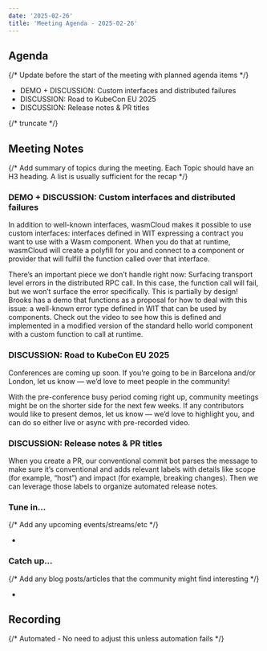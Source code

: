 ```yaml
---
date: '2025-02-26'
title: 'Meeting Agenda - 2025-02-26'
---
```


## Agenda

{/* Update before the start of the meeting with planned agenda items */}

- DEMO + DISCUSSION: Custom interfaces and distributed failures
- DISCUSSION: Road to KubeCon EU 2025
- DISCUSSION: Release notes & PR titles

{/* truncate */}

## Meeting Notes

{/* Add summary of topics during the meeting. Each Topic should have an H3 heading. A list is usually sufficient for the recap */}

### DEMO + DISCUSSION: Custom interfaces and distributed failures

In addition to well-known interfaces, wasmCloud makes it possible to use custom interfaces: interfaces defined in WIT expressing a contract you want to use with a Wasm component. When you do that at runtime, wasmCloud will create a polyfill for you and connect to a component or provider that will fulfill the function called over that interface.

There’s an important piece we don’t handle right now: Surfacing transport level errors in the distributed RPC call. In this case, the function call will fail, but we won’t surface the error specifically. This is partially by design! Brooks has a demo that functions as a proposal for how to deal with this issue: a well-known error type defined in WIT that can be used by components. Check out the video to see how this is defined and implemented in a modified version of the standard hello world component with a custom function to call at runtime. 

### DISCUSSION: Road to KubeCon EU 2025

Conferences are coming up soon. If you’re going to be in Barcelona and/or London, let us know — we’d love to meet people in the community!

With the pre-conference busy period coming right up, community meetings might be on the shorter side for the next few weeks. If any contributors would like to present demos, let us know — we’d love to highlight you, and can do so either live or async with pre-recorded video.

### DISCUSSION: Release notes & PR titles

When you create a PR, our conventional commit bot parses the message to make sure it’s conventional and adds relevant labels with details like scope (for example, “host”) and impact (for example, breaking changes). Then we can leverage those labels to organize automated release notes. 

### Tune in…

{/* Add any upcoming events/streams/etc */}

-

### Catch up…

{/* Add any blog posts/articles that the community might find interesting */}

-

## Recording

{/* Automated - No need to adjust this unless automation fails */}

<YouTube url="https://www.youtube.com/watch?v=tbP2EeXopCY" />
